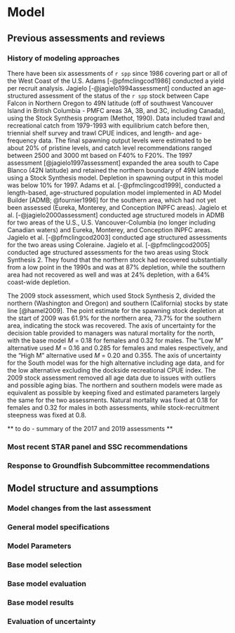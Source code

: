# Model

## Previous assessments and reviews

### History of modeling approaches

There have been six assessments of `r spp` since 1986
covering part or all of the West Coast of the U.S.
Adams [-@pfmclingcod1986] conducted a yield per recruit analysis.
Jagielo [-@jagielo1994assessment] conducted an age-structured assessment of the status of the
`r spp` stock between
Cape Falcon in Northern Oregon to
49\textdegree N latitude
(off of southwest Vancouver Island in British Columbia - PMFC areas 3A, 3B, and 3C, including Canada),
using the Stock Synthesis program (Methot, 1990).
Data included trawl and recreational catch from 1979-1993
with equilibrium catch before then,
triennial shelf survey and trawl CPUE indices, and
length- and age-frequency data.
The final spawning output levels were estimated to be about
20\% of pristine levels, and
catch level recommendations ranged between 2500 and 3000 mt
based on F40\% to F20\%.
The 1997 assessment [@jagielo1997assessment] expanded the area
south to Cape Blanco (42\textdegree 50\textquotesingle N latitude) and
retained the northern boundary of 49\textdegree 00\textquotesingle N latitude
using a Stock Synthesis model.
Depletion in spawning output in this model was below 10\% for 1997.
Adams et al. [-@pfmclingcod1999], conducted a length-based, age-structured population model
implemented in AD Model Builder [ADMB; @fournier1996] for the southern area,
which had not yet been assessed (Eureka, Monterey, and Conception INPFC areas).
Jagielo et al. [-@jagielo2000assessment] conducted age structured models in ADMB
for two areas of the U.S.,
U.S. Vancouver-Columbia (no longer including Canadian waters) and
Eureka, Monterey, and Conception INPFC areas.
Jagielo et al. [-@pfmclingcod2003] conducted age structured assessments
for the two areas using Coleraine.
Jagielo et al. [-@pfmclingcod2005] conducted age structured assessments for the two areas
using Stock Synthesis 2.
They found that the northern stock had recovered substantially
from a low point in the 1990s and was at 87\% depletion,
while the southern area had not recovered as well and was at 24\% depletion,
with a 64\% coast-wide depletion.

The 2009 stock assessment, which used Stock Synthesis 2,
divided the northern (Washington and Oregon) and southern (California) stocks
by state line [@hamel2009].
The point estimate for the spawning stock depletion at the start of 2009 was
61.9\% for the northern area, 73.7\% for the southern area,
indicating the stock was recovered.
The axis of uncertainty for the decision table provided to managers was
natural mortality for the north,
with the base model $M$ = 0.18 for females and 0.32 for males.
The “Low M” alternative used $M$ = 0.16 and 0.285 for females and males respectively,
and the “High M” alternative used $M$ = 0.20 and 0.355.
The axis of uncertainty for the South model was for the high alternative including age data,
and for the low alternative excluding the dockside recreational CPUE index.
The 2009 stock assessment removed all age data due to
issues with outliers and possible aging bias.
The northern and southern models were made as equivalent as possible
by keeping fixed and estimated parameters largely the same for the two assessments.
Natural mortality was fixed at 0.18 for females and 0.32 for males in both assessments,
while stock-recruitment steepness was fixed at 0.8.

** to do - summary of the 2017 and 2019 assessments **

### Most recent STAR panel and SSC recommendations



### Response to Groundfish Subcommittee recommendations



## Model structure and assumptions

### Model changes from the last assessment



### General model specifications



### Model Parameters



### Base model selection



### Base model evaluation


### Base model results


### Evaluation of uncertainty


